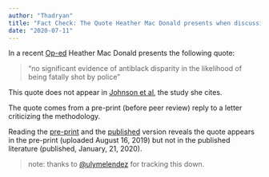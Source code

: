 ```yaml
---
author: "Thadryan"
title: "Fact Check: The Quote Heather Mac Donald presents when discussing Johnson et al comes from a passage of a pre-print that does not appear in the published work."
date: "2020-07-11"
---
```


In a recent [Op-ed](https://www.wsj.com/articles/the-myth-of-systemic-police-racism-11591119883) Heather Mac Donald presents the following quote:

> "no significant evidence of antiblack disparity in the likelihood of being fatally shot by police"

This quote does not appear in [Johnson et al](https://www.pnas.org/content/116/32/15877https://www.pnas.org/content/116/32/15877), the study she cites.

The quote comes from a pre-print (before peer review) reply to a letter criticizing the methodology.

Reading the [pre-print](https://psyarxiv.com/dmhpu/) and the [published](https://www.pnas.org/content/117/3/1264) version reveals the quote appears in the pre-print (uploaded August 16, 2019) but not in the published literature (published, January, 21, 2020).

> note: thanks to [@ulymelendez](https://twitter.com/ulymelendez) for tracking this down.